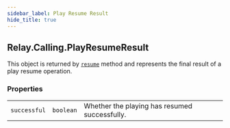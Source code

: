 ```yaml
---
sidebar_label: Play Resume Result
hide_title: true
---
```


[play]: ../actions/play#resume


## Relay.Calling.PlayResumeResult

This object is returned by [`resume`][play] method and represents the final result of a play resume operation.

### Properties

|    |   |   |
| -: | - | - |
| `successful` | `boolean` | Whether the playing has resumed successfully. |

